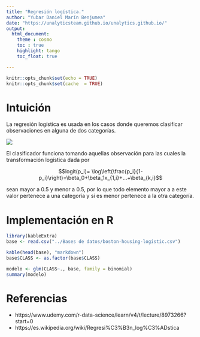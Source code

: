 ```yaml
---
title: "Regresión logística."
author: "Yubar Daniel Marín Benjumea"
date: "https://unalyticsteam.github.io/unalytics.github.io/"
output: 
  html_document:
    theme : cosmo
    toc : true
    highlight: tango
    toc_float: true

---
```


```r
knitr::opts_chunk$set(echo = TRUE)
knitr::opts_chunk$set(cache  = TRUE)
```

# Intuición 

La regresión logística es usada en los casos donde queremos clasificar observaciones en alguna de dos categorías.

![](logistica.png)

El clasificador funciona tomando aquellas observación para las cuales la transformación logística dada por

$$logit(p_i)= \log\left(\frac{p_i}{1-p_i}\right)=\beta_0+\beta_1x_{1,i}+...+\beta_{k,i}$$



sean mayor a 0.5 y menor a 0.5, por lo que todo elemento mayor a a este valor pertenece a una categoría y si es menor pertenece a la otra categoría.


# Implementación en R

```r
library(kableExtra)
base <- read.csv("../Bases de datos/boston-housing-logistic.csv")

kable(head(base), "markdown")
base$CLASS <- as.factor(base$CLASS)

```

```r
modelo <- glm(CLASS~., base, family = binomial)
summary(modelo)
```

# Referencias 

* https://www.udemy.com/r-data-science/learn/v4/t/lecture/8973266?start=0
* https://es.wikipedia.org/wiki/Regresi%C3%B3n_log%C3%ADstica
